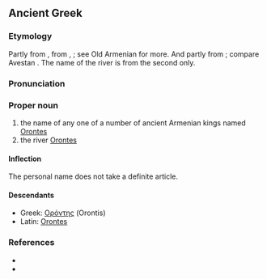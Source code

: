 ==Ancient Greek==
{{wikipedia|Orontid dynasty}}
{{wikipedia|Orontes River}}

===Etymology===
Partly from {{etyl|xme|grc}} {{m|xme|sc=Latn|*Arēvand}}, from {{etyl|ira|grc}} {{m|und|sc=Latn|*Raivant-}}, {{m|und|sc=Latn|*Rayivant-||possessing wealth}}; see Old Armenian {{term|Երուանդ|lang=xcl}} for more. And partly from {{etyl|xme|grc}} {{m|xme|sc=Latn|*Arvand}}; compare Avestan {{term||𐬀𐬎𐬭𐬎𐬎𐬀𐬧𐬝-|swift|lang=ae}}. The name of the river is from the second only.

===Pronunciation===
{{grc-ipa-rows|o|r|o'|nt|ee|s}}

===Proper noun===
{{grc-proper noun|Ὀρόντου|m|first}}

# the name of any one of a number of ancient Armenian kings named [[Orontes]]
# the river [[Orontes]]

====Inflection====
{{grc-decl-1st-M-eta-pax|form=M-sing|Ὀρόντ|Ὀρόντ|Ὀροντ}}
The personal name does not take a definite article.

====Descendants====
* Greek: [[Ορόντης]] (Orontis)
* Latin: [[Orontes]]

===References===
* {{grc-wh-page|1019}}
* {{R:xcl:Perikhanyan|page=7}}